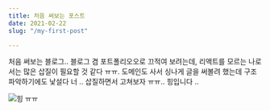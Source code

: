 ```yaml
---
title: 처음 써보는 포스트
date: 2021-02-22
slug: "/my-first-post"

---
```



처음 써보는 블로그.. 블로그 겸 포트폴리오오로 끄적여 보려는데,  리액트를 모르는 나로서는 많은 삽질이 필요할 것 같다 ㅠㅠ.
도메인도 사서 싱나게 글을 써볼려 했는데 구조 파악하기에도 낯설다 너 .. 삽질하면서 고쳐보자 ㅠㅠ.. 힝입니다 ..

![힝 ㅠㅠ](img/hing.png)
